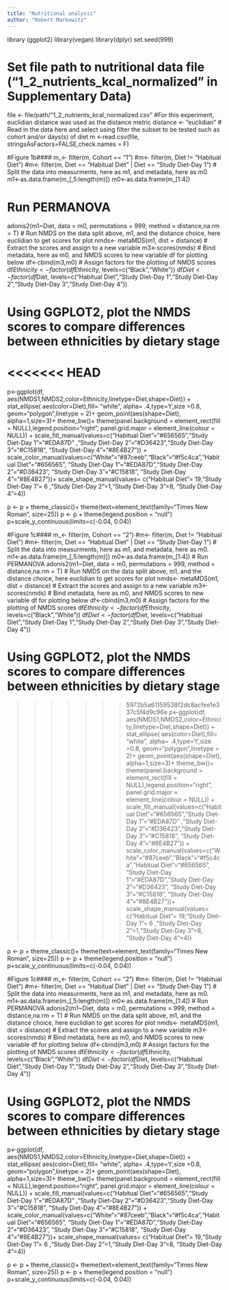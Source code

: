 ```yaml
---
title: "Nutritional analysis"
author: "Robert Markowitz"
---
```

  
library (ggplot2)
library(vegan)
library(dplyr)
set.seed(999)

# Set file path to nutritional data file ("1_2_nutrients_kcal_normalized" in Supplementary Data)
file <- file/path/"1_2_nutrients_kcal_normalized.csv"
#For this experiment, euclidian distance was used as the distance metric
distance <- "euclidian"
# Read in the data here and select using filter the subset to be tested such as cohort and/or days(s) of diet
m <-read.csv(file, stringsAsFactors=FALSE,check.names = F)

#Figure 1b####
m_<- filter(m, Cohort == "1")
#m<- filter(m, Diet != "Habitual Diet")
#m<- filter(m, Diet == "Habitual Diet" | Diet == "Study Diet-Day 1")
# Split the data into measurments, here as m1, and metadata, here as m0.
m1<-as.data.frame(m_[,5:length(m)])
m0<-as.data.frame(m_[1:4])

# Run PERMANOVA 
adonis2(m1~Diet, data = m0, permutations = 999, method = distance,na.rm = T) 
# Run NMDS on the data split above, m1, and the distance choice, here euclidian to get scores for plot
nmds<- metaMDS(m1, dist = distance)
# Extract the scores and assign to a new variable
m3<-scores(nmds)
# Bind metadata, here as m0, and NMDS scores to new variable df for plotting below
df<-cbind(m3,m0)
# Assign factors for the plotting of NMDS scores 
df$Ethnicity <- factor(df$Ethnicity, levels=c("Black","White"))
df$Diet <- factor(df$Diet, levels=c("Habitual Diet","Study Diet-Day 1","Study Diet-Day 2","Study Diet-Day 3","Study Diet-Day 4"))

# Using GGPLOT2, plot the NMDS scores to compare differences between ethnicities by dietary stage 
<<<<<<< HEAD
=======
p<-ggplot(df, aes(NMDS1,NMDS2,color=Ethnicity,linetype=Diet,shape=Diet)) +
  stat_ellipse( aes(color=Diet),fill= "white", alpha= .4,type='t',size =0.8, geom="polygon",linetype = 2)+
  geom_point(aes(shape=Diet), alpha=1,size=3)+
  theme_bw()+
  theme(panel.background = element_rect(fill = NULL),legend.position="right",
        panel.grid.major = element_line(colour = NULL)) +
  scale_fill_manual(values=c("Habitual Diet"="#656565","Study Diet-Day 1"="#EDA87D"
                             ,"Study Diet-Day 2"="#D36423","Study Diet-Day 3"="#C15818",
                             "Study Diet-Day 4"="#8E4B27")) +
  scale_color_manual(values=c("White"="#87ceeb","Black"="#f5c4ca","Habitual Diet"="#656565",
                              "Study Diet-Day 1"="#EDA87D","Study Diet-Day 2"="#D36423",
                              "Study Diet-Day 3"="#C15818",
                              "Study Diet-Day 4"="#8E4B27"))+
  scale_shape_manual(values= c("Habitual Diet"= 19,"Study Diet-Day 1"= 6
                               ,"Study Diet-Day 2"=1,"Study Diet-Day 3"=8,
                               "Study Diet-Day 4"=4))

p <- p + theme_classic()+ theme(text=element_text(family="Times New Roman", size=25))
p <- p + theme(legend.position = "null")
p+scale_y_continuous(limits=c(-0.04, 0.04))

#Figure 1c####
m_<- filter(m, Cohort == "2")
#m<- filter(m, Diet != "Habitual Diet")
#m<- filter(m, Diet == "Habitual Diet" | Diet == "Study Diet-Day 1")
# Split the data into measurments, here as m1, and metadata, here as m0.
m1<-as.data.frame(m_[,5:length(m)])
m0<-as.data.frame(m_[1:4])
# Run PERMANOVA 
adonis2(m1~Diet, data = m0, permutations = 999, method = distance,na.rm = T) 
# Run NMDS on the data split above, m1, and the distance choice, here euclidian to get scores for plot
nmds<- metaMDS(m1, dist = distance)
# Extract the scores and assign to a new variable
m3<-scores(nmds)
# Bind metadata, here as m0, and NMDS scores to new variable df for plotting below
df<-cbind(m3,m0)
# Assign factors for the plotting of NMDS scores 
df$Ethnicity <- factor(df$Ethnicity, levels=c("Black","White"))
df$Diet <- factor(df$Diet, levels=c("Habitual Diet","Study Diet-Day 1","Study Diet-Day 2","Study Diet-Day 3","Study Diet-Day 4"))

# Using GGPLOT2, plot the NMDS scores to compare differences between ethnicities by dietary stage 
>>>>>>> 5972b5a61159538f2dc8acfee1e337c5f4d9c96e
p<-ggplot(df, aes(NMDS1,NMDS2,color=Ethnicity,linetype=Diet,shape=Diet)) +
  stat_ellipse( aes(color=Diet),fill= "white", alpha= .4,type='t',size =0.8, geom="polygon",linetype = 2)+
  geom_point(aes(shape=Diet), alpha=1,size=3)+
  theme_bw()+
  theme(panel.background = element_rect(fill = NULL),legend.position="right",
        panel.grid.major = element_line(colour = NULL)) +
  scale_fill_manual(values=c("Habitual Diet"="#656565","Study Diet-Day 1"="#EDA87D"
                             ,"Study Diet-Day 2"="#D36423","Study Diet-Day 3"="#C15818",
                             "Study Diet-Day 4"="#8E4B27")) +
  scale_color_manual(values=c("White"="#87ceeb","Black"="#f5c4ca","Habitual Diet"="#656565",
                              "Study Diet-Day 1"="#EDA87D","Study Diet-Day 2"="#D36423",
                              "Study Diet-Day 3"="#C15818",
                              "Study Diet-Day 4"="#8E4B27"))+
  scale_shape_manual(values= c("Habitual Diet"= 19,"Study Diet-Day 1"= 6
                               ,"Study Diet-Day 2"=1,"Study Diet-Day 3"=8,
                               "Study Diet-Day 4"=4))

p <- p + theme_classic()+ theme(text=element_text(family="Times New Roman", size=25))
p <- p + theme(legend.position = "null")
p+scale_y_continuous(limits=c(-0.04, 0.04))

#Figure 1c####
m_<- filter(m, Cohort == "2")
#m<- filter(m, Diet != "Habitual Diet")
#m<- filter(m, Diet == "Habitual Diet" | Diet == "Study Diet-Day 1")
# Split the data into measurments, here as m1, and metadata, here as m0.
m1<-as.data.frame(m_[,5:length(m)])
m0<-as.data.frame(m_[1:4])
# Run PERMANOVA 
adonis2(m1~Diet, data = m0, permutations = 999, method = distance,na.rm = T) 
# Run NMDS on the data split above, m1, and the distance choice, here euclidian to get scores for plot
nmds<- metaMDS(m1, dist = distance)
# Extract the scores and assign to a new variable
m3<-scores(nmds)
# Bind metadata, here as m0, and NMDS scores to new variable df for plotting below
df<-cbind(m3,m0)
# Assign factors for the plotting of NMDS scores 
df$Ethnicity <- factor(df$Ethnicity, levels=c("Black","White"))
df$Diet <- factor(df$Diet, levels=c("Habitual Diet","Study Diet-Day 1","Study Diet-Day 2","Study Diet-Day 3","Study Diet-Day 4"))

# Using GGPLOT2, plot the NMDS scores to compare differences between ethnicities by dietary stage 
p<-ggplot(df, aes(NMDS1,NMDS2,color=Ethnicity,linetype=Diet,shape=Diet)) +
  stat_ellipse( aes(color=Diet),fill= "white", alpha= .4,type='t',size =0.8, geom="polygon",linetype = 2)+
  geom_point(aes(shape=Diet), alpha=1,size=3)+
  theme_bw()+
  theme(panel.background = element_rect(fill = NULL),legend.position="right",
        panel.grid.major = element_line(colour = NULL)) +
  scale_fill_manual(values=c("Habitual Diet"="#656565","Study Diet-Day 1"="#EDA87D"
                             ,"Study Diet-Day 2"="#D36423","Study Diet-Day 3"="#C15818",
                             "Study Diet-Day 4"="#8E4B27")) +
  scale_color_manual(values=c("White"="#87ceeb","Black"="#f5c4ca","Habitual Diet"="#656565",
                              "Study Diet-Day 1"="#EDA87D","Study Diet-Day 2"="#D36423",
                              "Study Diet-Day 3"="#C15818",
                              "Study Diet-Day 4"="#8E4B27"))+
  scale_shape_manual(values= c("Habitual Diet"= 19,"Study Diet-Day 1"= 6
                               ,"Study Diet-Day 2"=1,"Study Diet-Day 3"=8,
                               "Study Diet-Day 4"=4))

p <- p + theme_classic()+ theme(text=element_text(family="Times New Roman", size=25))
p <- p + theme(legend.position = "null")
p+scale_y_continuous(limits=c(-0.04, 0.04))